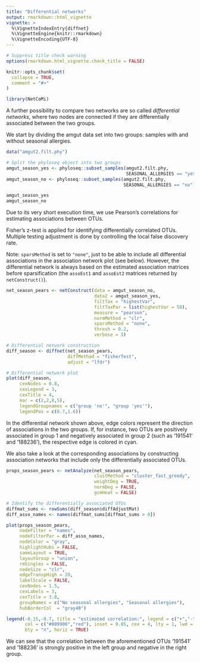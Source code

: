 ```yaml
---
title: "Differential networks"
output: rmarkdown::html_vignette
vignette: >
  %\VignetteIndexEntry{diffnet}
  %\VignetteEngine{knitr::rmarkdown}
  %\VignetteEncoding{UTF-8}
---
```


```r
# Suppress title check warning
options(rmarkdown.html_vignette.check_title = FALSE)

knitr::opts_chunk$set(
  collapse = TRUE,
  comment = "#>"
)
```

```r
library(NetCoMi)
```

A further possibility to compare two networks are so called 
*differential networks*, where two nodes are connected
if they are differentially associated between the two groups.

We start by dividing the amgut data set into two groups: samples with and 
without seasonal allergies. 

```r
data("amgut2.filt.phy")

# Split the phyloseq object into two groups
amgut_season_yes <- phyloseq::subset_samples(amgut2.filt.phy, 
                                             SEASONAL_ALLERGIES == "yes")
amgut_season_no <- phyloseq::subset_samples(amgut2.filt.phy, 
                                            SEASONAL_ALLERGIES == "no")

amgut_season_yes
amgut_season_no
```

Due to its very short execution time, we use Pearson's correlations for 
estimating associations between OTUs.

Fisher's z-test is applied for identifying differentially correlated OTUs. 
Multiple testing adjustment is done by controlling the local false discovery rate.

Note: `sparsMethod` is set to `"none"`, just to be able to include all 
differential associations in the association network plot (see below). 
However, the differential network is always based on the estimated association 
matrices before sparsification (the `assoEst1` and `assoEst2` matrices returned 
by `netConstruct()`).

```r
net_season_pears <- netConstruct(data = amgut_season_no, 
                                 data2 = amgut_season_yes, 
                                 filtTax = "highestVar",
                                 filtTaxPar = list(highestVar = 50),
                                 measure = "pearson", 
                                 normMethod = "clr",
                                 sparsMethod = "none", 
                                 thresh = 0.2,
                                 verbose = 3)

# Differential network construction
diff_season <- diffnet(net_season_pears,
                       diffMethod = "fisherTest", 
                       adjust = "lfdr")

# Differential network plot
plot(diff_season, 
     cexNodes = 0.8, 
     cexLegend = 3,
     cexTitle = 4,
     mar = c(2,2,8,5),
     legendGroupnames = c("group 'no'", "group 'yes'"),
     legendPos = c(0.7,1.6))

```

In the differential network shown above, edge colors represent the direction of 
associations in the two groups. If, for instance, two OTUs are positively 
associated in group 1 and negatively associated in group 2 (such as '191541' 
and '188236'), the respective edge is colored in cyan.  

We also take a look at the corresponding associations by constructing 
association networks that include only the differentially associated OTUs.

```r
props_season_pears <- netAnalyze(net_season_pears, 
                                 clustMethod = "cluster_fast_greedy",
                                 weightDeg = TRUE,
                                 normDeg = FALSE,
                                 gcmHeat = FALSE)
```


```r
# Identify the differentially associated OTUs
diffmat_sums <- rowSums(diff_season$diffAdjustMat)
diff_asso_names <- names(diffmat_sums[diffmat_sums > 0])

plot(props_season_pears, 
     nodeFilter = "names",
     nodeFilterPar = diff_asso_names,
     nodeColor = "gray",
     highlightHubs = FALSE,
     sameLayout = TRUE, 
     layoutGroup = "union",
     rmSingles = FALSE, 
     nodeSize = "clr",
     edgeTranspHigh = 20,
     labelScale = FALSE,
     cexNodes = 1.5, 
     cexLabels = 3,
     cexTitle = 3.8,
     groupNames = c("No seasonal allergies", "Seasonal allergies"),
     hubBorderCol  = "gray40")

legend(-0.15,-0.7, title = "estimated correlation:", legend = c("+","-"), 
       col = c("#009900","red"), inset = 0.05, cex = 4, lty = 1, lwd = 4, 
       bty = "n", horiz = TRUE)
```

We can see that the correlation between the aforementioned OTUs '191541' and 
'188236' is strongly positive in the left group and negative in the right group.
